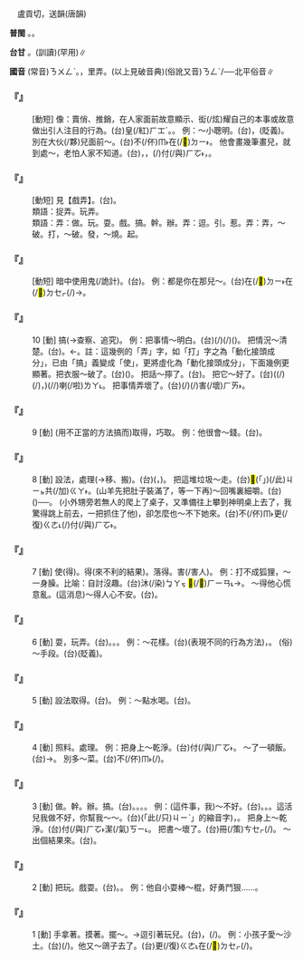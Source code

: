 
=={{ruby|弄|ㄋㄨㄥˋ}}==

　盧貢切，送韻(唐韻){{ruby|＝|ㄌㄨㄥˋ}}

'''普閩''' {{ruby|(文)|ㄌㆲ˫}}。{{ruby|(白)|ㄌㄤ˫}}。

'''台甘''' {{ruby|(文)|ㄌㆲ˫}}。{{ruby|(語)|ㄌㄤ˫}}{{ruby|。|ㄊㄤ˫}}(訓讀)(罕用)∥

'''國音''' (常音)<rt>ㄋㄨㄥˋ</rt>。{{ruby|(文)|ㄌㄨㄥˋ}}，里弄。(以上見破音典)(俗訛又音)<rt>ㄋㄥˋ</rt>{{ruby|。|ㄋㄠˋ}}{{ruby|/|ㄋㄡˋ}}{{ruby|/|ㄋㄨㄛˋ}}/──北平俗音∥

    

==='''『{{ruby|賣|ㄇㄞˋ}}{{ruby|弄|·ㄋㄨㄥˋ}}』'''===
: [動短] 像：賣俏、推銷，在人家面前故意顯示、衒(/炫)耀自己的本事或故意做出引人注目的行為。(台){{ruby|<mark>&#xffa55;</mark>|ㆣㄠˊ}}{{ruby|展|ㄉㄧㄢˋ}}皇(/紅)<rt>ㄏㆲˊ</rt>。{{ruby|格|ㄍㆤㆷ ͘}}{{ruby|形|ㄏㄧㄥˊ}}{{ruby|骸|ㄏㄞˊ}}{{ruby|→|ㄏㄞ˫}}。 例：～小聰明。(台){{ruby|格|ㄍㆤㆷ ͘}}{{ruby|巧|ㄎㄧㄠˋ}}，{{ruby|假|ㄍㆤˋ}}{{ruby|<mark>&#xffa55;</mark>|ㆣㄠˊ}}(貶義)。 別在大伙(/夥)兒面前～。(台)不(/伓)<rt>ㆬ˫</rt>{{ruby|通|ㄊㄤ}}在(/<mark>&#xf9853;</mark>)<rt>ㄉㄧ˫</rt>{{ruby|眾|ㄐㄧㆲ˪}}{{ruby|人|ㄌㄤˊ}}{{ruby|面|ㆠㄧㄣ˫}}{{ruby|前|ㄐㄧㄥˊ}}{{ruby|展|ㄉㄧㄢˋ}}{{ruby|無|ㆠㄜˊ}}{{ruby|人|ㄌㄤˊ}}{{ruby|歡|ㄏㄨㄢ}}{{ruby|迎|ㆣㄧㄥˊ}}{{ruby|丌|ㆤ}}{{ruby|本|ㄅㄨㄣˋ}}{{ruby|事|ㄙㄨ˫}}。 他會畫幾筆畫兒，就到處～，老怕人家不知道。(台){{ruby|伊|ㄧ}}{{ruby|靠|ㄎㄜ˪}}{{ruby|講|ㄍㆲˋ}}{{ruby|會|ㆤ˫}}{{ruby|畫|ㄨㆤ˫}}，{{ruby|有|ㄨ˫}}{{ruby|一|ㄐㄧㆵ ͘}}{{ruby|/|ㄧㆵ}}{{ruby|二|ㄌㄧ˫}}{{ruby|步|ㄅㆦ˫}}{{ruby|七|ㄑㄧㆵ}}，{{ruby|著|ㄉㄧㄜㆷ}}(/{{ruby|都|ㄉㄜ˫}}){{ruby|四|ㄒㄧ˪}}{{ruby|界|ㄍㄨㆤ˪}}{{ruby|/|ㄍㆤ˪}}{{ruby|去|ㄎㄧ˪}}{{ruby|展|ㄉㄧㄢˋ}}付(/與)<rt>ㄏㆦ˫</rt>{{ruby|人|ㄌㄤˊ}}{{ruby|看|ㄎㄨㆩ˪}}，{{ruby|不|ㄅㄨㆵ}}{{ruby|時|ㄒㄧˊ}}{{ruby|驚|ㄍㄧㆩ}}{{ruby|見|ㄍㆪ˪}}{{ruby|無|ㆠㄜˊ}}{{ruby|人|ㄌㄤˊ}}{{ruby|識|ㆠㄚㆵ}}{{ruby|伊|·ㄧ}}。
    

==='''『{{ruby|戲|ㄒㄧˋ}}{{ruby|弄|ㄋㄨㄥˋ}}』'''===
: [動短] 見【戲弄】。(台){{ruby|戲|ㄏㄧ˪}}{{ruby|弄|ㄌㄤ˫}}。
:類語：捉弄。玩弄。
:
:類語：弄：做。玩。耍。戲。搞。幹。辦。弄：逗。引。惹。弄：弄，～破。打，～破。發，～燒。起。
:
    

==='''『{{ruby|弄|ㄋㄨㄥˋ}}{{ruby|鬼|ㄍㄨㄟˇ}}』'''===
: [動短] 暗中使用鬼(/詭計)。(台){{ruby|<mark>&#xf8e78;</mark>|ㄅㆪ˪}}{{ruby|鬼|ㄍㄨㄧˋ}}。 例：都是你在那兒～。(台){{ruby|攏|ㄌㆲˋ}}{{ruby|是|ㄒㄧ˫}}{{ruby|汝|ㄌㄧˋ}}在(/<mark>&#xf9853;</mark>)<rt>ㄉㄧ˫</rt>{{ruby|<mark>&#xf8fbd;</mark>|ㄏㄧㄚ}}在(/<mark>&#xf9549;</mark>)<rt>ㄉㆤㆷ</rt>{{ruby|<mark>&#xf8e78;</mark>|ㄅㆪ˪}}{{ruby|鬼|ㄍㄨㄧˋ}}(/{{ruby|<mark>&#xf8e78;</mark>|ㄅㆪ˪}}{{ruby|弄|ㄌㄤ˫}})→{{ruby|使|ㄙㄞˋ}}{{ruby|弄|ㄌㆲ˫}}。
    

==='''『{{ruby|弄|ㄋㄨㄥˋ}}』'''===
:10  [動] 搞(→查察、追究)。 例：把事情～明白。(台){{ruby|載|ㄉㄞ˫}}(/{{ruby|戴|ㄉㄞ˪}}){{ruby|事|ㄐㄧ˪}}(/{{ruby|事|ㄉㄞ˫}}{{ruby|情|ㄐㄧ˪}}){{ruby|著|ㄉㄧㄜㆷ ͘}}{{ruby|愛|ㄞ˪}}{{ruby|審|ㄒㄧㆬˋ}}{{ruby|明|ㆠㄧㄥˊ}}({{ruby|付|ㄏㆦ˫}}{{ruby|伊|ㄧ}}{{ruby|明|ㆠㄧㄥˊ}}{{ruby|白|ㄅㄧㆤㆶ ͘}})。 把情況～清楚。(台){{ruby|情|ㄐㄧㄥˊ}}{{ruby|形|ㄏㄧㄥˊ}}{{ruby|著|ㄉㄧㄜㆷ ͘}}{{ruby|愛|ㄞ˪}}{{ruby|查|ㄘㄚˊ}}{{ruby|清|ㄑㄧㄥ}}{{ruby|楚|ㄘㄜˋ}}。←{{ruby|創|ㄘㆲ˪}}{{ruby|清|ㄑㄧㄥ}}{{ruby|楚|ㄘㄜˋ}}。註：這幾例的「弄」字，如「打」字之為「動化接頭成分」，已由「搞」義變成「使」，更將虛化為「動化接頭成分」，下面幾例更顯著。把衣服～破了。(台)({{ruby|無|ㆠㄜˊ}}{{ruby|張|ㄉㄧㆧ}}{{ruby|/|ㄉㄧㆫ}}{{ruby|弛|ㄉㄧˊ}}){{ruby|<mark>&#xf98f0;</mark>|ㄌㄧ˪}}{{ruby|破|ㄆㄨㄚ˪}}{{ruby|衫|ㄙㆩ}}。 把話～擰了。(台){{ruby|話|ㄨㆤ˫}}{{ruby|講|ㄍㆲˋ}}{{ruby|→|ㄍㆲ}}{{ruby|<mark>&#xf94f9;</mark>|ㄉㆩ˫}}{{ruby|去|ㄎㄧ˪}}。 把它～好了。(台)({{ruby|載|ㄉㄞ˫}}(/{{ruby|戴|ㄉㄞ˪}}){{ruby|事|ㄐㄧ˪}}(/{{ruby|事|ㄉㄞ˫}}{{ruby|情|ㄐㄧ˪}})，{{ruby|物|ㄇㄧㆷ ͘}}{{ruby|/|ㄇㆭㆷ ͘}}{{ruby|件|ㄍㄧㆩ˫}}){{ruby|創|ㄘㆲ˪}}(/{{ruby|修|ㄒㄧㄨ}}{{ruby|理|ㄌㄧˋ}}/{{ruby|安|ㄢ}}{{ruby|排|ㄅㄞˊ}}){{ruby|好|ㄏㄜˋ}}喇(/啦)<rt>ㄌㄚ˪</rt>。 把事情弄壞了。(台){{ruby|好|ㄏㄜˋ}}{{ruby|好|ㄏㄜˋ}}{{ruby|載|ㄉㄞ˫}}(/{{ruby|戴|ㄉㄞ˪}}){{ruby|事|ㄐㄧ˪}}(/{{ruby|事|ㄉㄞ˫}}{{ruby|情|ㄐㄧ˪}}){{ruby|<mark>&#xf8e78;</mark>|ㄅㆪ˪}}害(/壞)<rt>ㄏㄞ˫</rt>{{ruby|去|ㄎㄧ˪}}。
    

==='''『{{ruby|弄|ㄋㄨㄥˋ}}』'''===
:9  [動] (用不正當的方法搞而)取得，巧取。 例：他很會～錢。(台){{ruby|伊|ㄧ}}{{ruby|真|ㄐㄧㄣ}}{{ruby|<mark>&#xffa55;</mark>|ㆣㄠˊ}}{{ruby|<mark>&#xf8e78;</mark>|ㄅㆪ˪}}{{ruby|錢|ㄐㆪˊ}}。
    

==='''『{{ruby|弄|ㄋㄨㄥˋ}}』'''===
:8  [動] 設法，處理(→移、搬)。(台){{ruby|創|ㄘㆲ˪}}({{ruby|設|ㄒㄧㄚㆵ}}{{ruby|法|ㄏㄨㄚㆵ}}，{{ruby|安|ㄢ}}{{ruby|排|ㄅㄞˊ}})。 把這堆垃圾～走。(台)<mark>&#xffb50;</mark>(「{{ruby|此|ㄐㄧˋ}}{{ruby|一|ㄐㄧㆵ ͘}}」)(/此)<rt>ㄐㄧㆵ</rt>{{ruby|堆|ㄉㄨㄧ}}{{ruby|垃|ㄌㄚㆷ}}{{ruby|圾|ㄙㄚㆴ}}共(/加)<rt>ㄍㄚ˫</rt>{{ruby|創|ㄘㆲ˪}}{{ruby|<mark>&#xffaf0;</mark>|ㄏㆪ˪}}{{ruby|<mark>&#xffa58;</mark>|ㄙㄚㆶ}}。(山羊先把肚子裝滿了，等一下再)～回嘴裏細嚼。(台){{ruby|吐|ㄊㆦ˪}}{{ruby|倒|ㄉㄜ˪}}{{ruby|轉|ㄉㆭˋ}}({{ruby|嗌|ㄧㆤㆶ}}{{ruby|倒|ㄉㄜˋ}}{{ruby|轉|ㄉㆭˋ}})──{{ruby|嘔|ㆦˋ}}{{ruby|出|ㄘㄨㆵ}}{{ruby|來|ㄌㄞˊ}}{{ruby|嘴|ㄘㄨㄧ˪}}{{ruby|內|ㄌㄞ˫}}{{ruby|寬|ㄎㄨㆩ}}{{ruby|寬|ㄎㄨㆩ}}{{ruby|仔|ㄚ}}{{ruby|哺|ㄅㆦ˫}}。 (小外甥旁若無人的爬上了桌子，又準備往上攀到神明桌上去了，我驚得跳上前去，一把抓住了他)，卻怎麼也～不下她來。(台)不(/伓)<rt>ㆬ˫</rt>{{ruby|過|ㄍㄨㆷ ͘}}更(/復)<rt>ㄍㄜ˪</rt>{{ruby|/|ㄍㄜㆷ}}{{ruby|較|ㄎㄚㆷ}}{{ruby|按|ㄢˋ}}{{ruby|怎|ㄗㄨㆩˋ}}{{ruby|著|ㄉㄧㄜㆷ}}(/{{ruby|都|ㄉㄜ˫}}){{ruby|無|ㆠㄜˊ}}{{ruby|法|ㄏㄨㄚㆵ}}{{ruby|度|ㄉㆦ˫}}{{ruby|通|ㄊㄤ}}{{ruby|創|ㄘㆲ˪}}{{ruby|/|ㄧㆲ˪}}付(/與)<rt>ㄏㆦ˫</rt>{{ruby|伊|ㄧ}}{{ruby|落|ㄌㄜㆷ ͘}}{{ruby|來|·ㄌㄞˊ}}。
    

==='''『{{ruby|弄|ㄋㄨㄥˋ}}』'''===
:7  [動] 使(得)。得(來不利的結果)。落得。害(/害人)。 例：打不成狐狸，～一身臊。比喻：自討沒趣。(台){{ruby|掠|ㄌㄧㄚㆷ ͘}}{{ruby|無|ㆠㄜˊ}}{{ruby|狐|ㄏㆦˊ}}{{ruby|狸|ㄌㄧˊ}}沐(/染)<rt>ㆠㄚㆶ ͘</rt>{{ruby|歸|ㄍㄨㄧ}}{{ruby|身|ㄒㄧㄥ}}{{ruby|軀|ㄎㄨ}}{{ruby|臭|ㄘㄠ˪}}<mark>&#xf98c7;</mark>(/<mark>&#xf9645;</mark>)<rt>ㄏㄧㄢ˪</rt>→{{ruby|加|ㄍㆤ}}{{ruby|沐|ㆠㄚㆶ}}{{ruby|觸|ㄉㄚㆶ}}。 ～得他心慌意亂。(這消息)～得人心不安。(台){{ruby|害|ㄏㄞ˫}}{{ruby|人|ㄌㄤˊ}}{{ruby|心|ㄒㄧㆬ}}{{ruby|<mark>&#xffa45;</mark>|ㆠㆤ˫}}{{ruby|/|ㆠㄨㆤ˫}}{{ruby|安|ㄢ}}{{ruby|然|ㄌㄧㄢˊ}}{{ruby|/|ㆢㄧㄢˊ}}。
    

==='''『{{ruby|弄|ㄋㄨㄥˋ}}』'''===
:6  [動] 耍，玩弄。(台){{ruby|弄|ㄌㄤ˫}}。{{ruby|<mark>&#xf8e78;</mark>|ㄅㆪ˪}}。{{ruby|<mark>&#xf8e78;</mark>|ㄅㆪ˪}}{{ruby|弄|ㄌㄤ˫}}。 例：～花樣。(台){{ruby|<mark>&#xf8e78;</mark>|ㄅㆪ˪}}{{ruby|弄|ㄌㄤ˫}}(表現不同的行為方法)，{{ruby|<mark>&#xf8e78;</mark>|ㄅㆪ˪}}{{ruby|猴|ㄍㄠˊ}}{{ruby|弄|ㄌㄤ˫}}。 (俗)～手段。(台){{ruby|使|ㄙㄞˋ}}{{ruby|弄|ㄌㆲ˫}}{{ruby|手|ㄑㄧㄨˋ}}{{ruby|段|ㄉㄨㆩ˫}}(貶義)。
    

==='''『{{ruby|弄|ㄋㄨㄥˋ}}』'''===
:5  [動] 設法取得。(台){{ruby|討|ㄊㄜˋ}}。 例：～點水喝。(台){{ruby|討|ㄊㄜˋ}}{{ruby|/|ㄘㄨㆤ˫}}{{ruby|看|ㄎㄨㆩ˪}}{{ruby|有|ㄨ˫}}{{ruby|水|ㄗㄨㄧˋ}}{{ruby|通|ㄊㄤ}}{{ruby|食|ㄐㄧㄚㆷ ͘}}{{ruby|無|ㆠㄜˊ}}{{ruby|→|ㆠㄜ}}。
    

==='''『{{ruby|弄|ㄋㄨㄥˋ}}』'''===
:4  [動] 照料。處理。 例：把身上～乾淨。(台){{ruby|身|ㄒㄧㄥ}}{{ruby|軀|ㄎㄨ}}{{ruby|創|ㄘㆲ˪}}付(/與)<rt>ㄏㆦ˫</rt>{{ruby|清|ㄑㄧㄥ}}{{ruby|氣|ㄎㄧ˪}}{{ruby|相|ㄒㄧㆫ˪}}{{ruby|/|ㄒㄧㆧ˪}}。 ～了一頓飯。(台){{ruby|準|ㄗㄨㄣˋ}}{{ruby|備|ㄅㄧ˫}}→{{ruby|煮|ㄐㄧˋ}}{{ruby|/|ㄗㄨˋ}}{{ruby|一|ㄐㄧㆵ ͘}}{{ruby|頓|ㄉㆭ˪}}{{ruby|飯|ㄅㆭ˫}}。 別多～菜。(台)不(/伓)<rt>ㆬ˫</rt>{{ruby|通|ㄊㄤ}}{{ruby|加|ㄍㆤ}}{{ruby|煮|ㄐㄧˋ}}{{ruby|/|ㄗㄨˋ}}(/{{ruby|準|ㄗㄨㄣˋ}}{{ruby|備|ㄅㄧ˫}}{{ruby|菜|ㄘㄞ˪}})。
    

==='''『{{ruby|弄|ㄋㄨㄥˋ}}』'''===
:3  [動] 做。幹。辦。搞。(台){{ruby|做|ㄗㄨㆤ˪}}{{ruby|/|ㄗㄜ˪}}。{{ruby|創|ㄘㆲ˪}}。{{ruby|辦|ㄅㄢ˫}}。{{ruby|<mark>&#xf8e78;</mark>|ㄅㆪ˪}}。 例：(這件事，我)～不好。(台){{ruby|做|ㄗㄨㆤ˪}}{{ruby|/|ㄗㄜ˪}}{{ruby|<mark>&#xffa45;</mark>|ㆠㆤ˫}}{{ruby|/|ㆠㄨㆤ˫}}{{ruby|好|ㄏㄜˋ}}{{ruby|勢|ㄙㆤ˪}}。{{ruby|做|ㄗㄨㆤ˪}}{{ruby|/|ㄗㄜ˪}}{{ruby|<mark>&#xffa45;</mark>|ㆠㆤ˫}}{{ruby|/|ㆠㄨㆤ˫}}{{ruby|來|ㄌㄞˊ}}。{{ruby|<mark>&#xffa45;</mark>|ㆠㆤ˫}}{{ruby|/|ㆠㄨㆤ˫}}{{ruby|曉|ㄏㄧㄠˋ}}{{ruby|/|ㄏㄧㄤˋ}}{{ruby|做|ㄗㄨㆤ˪}}{{ruby|/|ㄗㄜ˪}}。這活兒我做不好，你幫我～～。(台){{ruby|<mark>&#xffacb;</mark>|ㄗㆤ}}(「此(/只)<rt>ㄐㄧˋ</rt>{{ruby|個|ㆤˊ}}」的縮音字){{ruby|工|ㄎㄤ}}{{ruby|課|ㄎㆤ˪}}{{ruby|/|ㄎㄨㆤ˪}}{{ruby|我|ㆣㄨㄚˋ}}{{ruby|<mark>&#xffa45;</mark>|ㆠㆤ˫}}{{ruby|/|ㆠㄨㆤ˫}}{{ruby|曉|ㄏㄧㄠˋ}}{{ruby|/|ㄏㄧㄤˋ}}{{ruby|做|ㄗㄜ˪}}{{ruby|/|ㄗㄨㆤ˪}}，{{ruby|汝|ㄌㄨˋ}}{{ruby|/|ㄌㄧˋ}}{{ruby|替|ㄊㄨㆤ˪}}{{ruby|/|ㄊㆤ˪}}{{ruby|我|ㆣㄨㄚˋ}}{{ruby|創|ㄘㆲ˪}}{{ruby|一|ㄐㄧㆵ ͘}}{{ruby|下|·ㆤ˫}}。 把身上～乾淨。(台){{ruby|身|ㄒㄧㄥ}}{{ruby|軀|ㄎㄨ}}{{ruby|創|ㄘㆲ˪}}付(/與)<rt>ㄏㆦ˫</rt>{{ruby|清|ㄑㄧㄥ}}潔(/氣)<rt>ㄎㄧ˪</rt>。 把書～壞了。(台)冊(/策)<rt>ㄘㆤㆷ</rt>{{ruby|創|ㄘㆲ˪}}(/{{ruby|<mark>&#xf8e78;</mark>|ㄅㆪˋ}}){{ruby|歹|ㄆㄞˋ}}{{ruby|/|ㄆㆮˋ}}{{ruby|去|ㄎㄧ˪}}。  ～出個結果來。(台){{ruby|做|ㄗㄨㆤ˪}}{{ruby|/|ㄗㄜ˪}}{{ruby|到|ㄍㄚㆷ}}{{ruby|有|ㄧㄨ˪}}{{ruby|一|ㄐㄧㆵ}}{{ruby|個|ㆤˊ}}{{ruby|結|ㄍㄧㄚㆵ}}{{ruby|果|ㄍㄜˋ}}。
    

==='''『{{ruby|弄|ㄋㄨㄥˋ}}』'''===
:2  [動] 把玩。戲耍。(台){{ruby|舞|ㆠㄨˋ}}{{ruby|弄|ㄌㄤ˫}}。{{ruby|<mark>&#xffae6;</mark>|ㄑㄧㆵ}}{{ruby|<mark>&#xffaec;</mark>|ㄊㄜˊ}}。 例：他自小耍棒～棍，好勇鬥狠……。
    

==='''『{{ruby|弄|ㄋㄨㄥˋ}}』'''===
:1  [動] 手拿著。摸著。擺～。→逗引著玩兒。(台){{ruby|提|ㄊㆤㆷ}}{{ruby|站|ㄉㆰ˪}}{{ruby|/|ㄉㄧㆰ˪}}{{ruby|手|ㄑㄧㄨˋ}}{{ruby|頂|ㄉㄧㄥˋ}}，{{ruby|弄|ㄌㄤ˫}}{{ruby|<mark>&#xffae6;</mark>|ㄑㄧㆵ}}{{ruby|<mark>&#xffaec;</mark>|ㄊㄜˊ}}(/{{ruby|耍|ㄙㆭˋ}})。 例：小孩子愛～沙土。(台){{ruby|<mark>&#xffb51;</mark>|ㆣㄧㄣˋ}}{{ruby|孲|ㄚˋ}}{{ruby|愛|ㄞ˪}}{{ruby|<mark>&#xffae6;</mark>|ㄑㄧㆵ}}{{ruby|<mark>&#xffaec;</mark>|ㄊㄜˊ}}{{ruby|沙|ㄙㄨㄚ}}(/{{ruby|耍|ㄙㆭˋ}}{{ruby|塗|ㄊㆦˊ}})。他又～鴿子去了。(台){{ruby|伊|ㄧ}}{{ruby|又|ㄧㄨ˫}}更(/復)<rt>ㄍㄜ˪</rt>{{ruby|/|ㄍㄜㆷ}}{{ruby|再|ㄗㄞ˪}}{{ruby|去|ㄎㄧ˪}}在(/<mark>&#xf9549;</mark>)<rt>ㄉㆤㆷ</rt>{{ruby|放|ㄅㄤ˪}}{{ruby|粉|ㄏㄨㄣˋ}}{{ruby|鳥|ㄐㄧㄠˋ}}{{ruby|<mark>&#xffae6;</mark>|ㄑㄧㆵ}}{{ruby|<mark>&#xffaec;</mark>|ㄊㄜˊ}}(/{{ruby|<mark>&#xf8e78;</mark>|ㄅㆪ˪}}{{ruby|弄|ㄌㄤ˫}}{{ruby|粉|ㄏㄨㄣˋ}}{{ruby|鳥|ㄐㄧㄠˋ}})。
    
